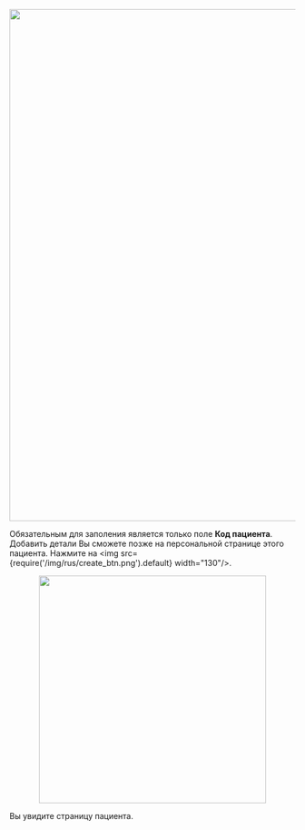 <p align="center">
<img src={require('/img/rus/2-add-patient-button.png').default} width="900"/>
</p>

Обязательным для заполения является только поле **Код пациента**. Добавить детали Вы сможете позже на
персональной странице этого пациента.
Нажмите на <img src={require('/img/rus/create_btn.png').default} width="130"/>.

<p align="center">
<img src={require('/img/rus/3-add-patient.png').default} height="400"/>
</p>

Вы увидите страницу пациента.